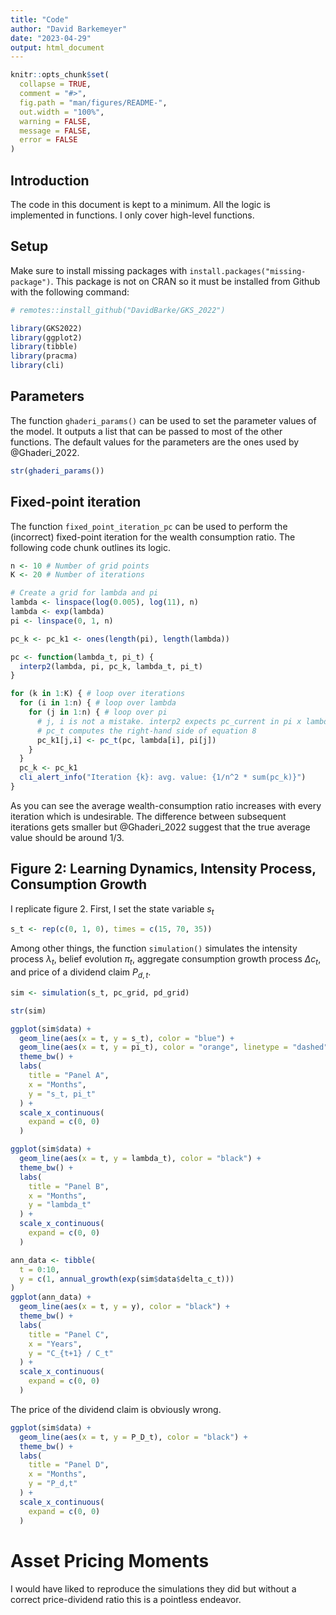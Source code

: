 ```yaml
---
title: "Code"
author: "David Barkemeyer"
date: "2023-04-29"
output: html_document
---
```


```r
knitr::opts_chunk$set(
  collapse = TRUE,
  comment = "#>",
  fig.path = "man/figures/README-",
  out.width = "100%",
  warning = FALSE,
  message = FALSE,
  error = FALSE
)
```

## Introduction

The code in this document is kept to a minimum. All the logic is implemented in functions. I only cover high-level functions.

## Setup

Make sure to install missing packages with `install.packages("missing-package")`. This package is not on CRAN so it must be installed from Github with the following command:

```r
# remotes::install_github("DavidBarke/GKS_2022")
```

```r
library(GKS2022)
library(ggplot2)
library(tibble)
library(pracma)
library(cli)
```

## Parameters

The function `ghaderi_params()` can be used to set the parameter values of the model. It outputs a list that can be passed to most of the other functions. The default values for the parameters are the ones used by @Ghaderi_2022.

```r
str(ghaderi_params())
```

## Fixed-point iteration

The function `fixed_point_iteration_pc` can be used to perform the (incorrect) fixed-point iteration for the wealth consumption ratio. The following code chunk outlines its logic.

```r
n <- 10 # Number of grid points
K <- 20 # Number of iterations

# Create a grid for lambda and pi
lambda <- linspace(log(0.005), log(11), n)
lambda <- exp(lambda)
pi <- linspace(0, 1, n)

pc_k <- pc_k1 <- ones(length(pi), length(lambda))

pc <- function(lambda_t, pi_t) {
  interp2(lambda, pi, pc_k, lambda_t, pi_t)
}

for (k in 1:K) { # loop over iterations
  for (i in 1:n) { # loop over lambda
    for (j in 1:n) { # loop over pi
      # j, i is not a mistake. interp2 expects pc_current in pi x lambda format
      # pc_t computes the right-hand side of equation 8
      pc_k1[j,i] <- pc_t(pc, lambda[i], pi[j])
    }
  }
  pc_k <- pc_k1
  cli_alert_info("Iteration {k}: avg. value: {1/n^2 * sum(pc_k)}")
}
```

As you can see the average wealth-consumption ratio increases with every iteration which is undesirable. The difference between subsequent iterations gets smaller but @Ghaderi_2022 suggest that the true average value should be around $1/3$.

## Figure 2: Learning Dynamics, Intensity Process, Consumption Growth

I replicate figure 2. First, I set the state variable $s_{t}$

```r
s_t <- rep(c(0, 1, 0), times = c(15, 70, 35))
```

Among other things, the function `simulation()` simulates the intensity process $\lambda_t$, belief evolution $\pi_t$, aggregate consumption growth process $\Delta c_t$, and price of a dividend claim $P_{d,t}$.

```r
sim <- simulation(s_t, pc_grid, pd_grid)

str(sim)
```

```r
ggplot(sim$data) + 
  geom_line(aes(x = t, y = s_t), color = "blue") +
  geom_line(aes(x = t, y = pi_t), color = "orange", linetype = "dashed") +
  theme_bw() +
  labs(
    title = "Panel A",
    x = "Months",
    y = "s_t, pi_t"
  ) +
  scale_x_continuous(
    expand = c(0, 0)
  )

ggplot(sim$data) +
  geom_line(aes(x = t, y = lambda_t), color = "black") +
  theme_bw() +
  labs(
    title = "Panel B",
    x = "Months",
    y = "lambda_t"
  ) +
  scale_x_continuous(
    expand = c(0, 0)
  )

ann_data <- tibble(
  t = 0:10,
  y = c(1, annual_growth(exp(sim$data$delta_c_t)))
)
ggplot(ann_data) +
  geom_line(aes(x = t, y = y), color = "black") +
  theme_bw() +
  labs(
    title = "Panel C",
    x = "Years",
    y = "C_{t+1} / C_t"
  ) +
  scale_x_continuous(
    expand = c(0, 0)
  )
```

The price of the dividend claim is obviously wrong.

```r
ggplot(sim$data) +
  geom_line(aes(x = t, y = P_D_t), color = "black") +
  theme_bw() +
  labs(
    title = "Panel D",
    x = "Months",
    y = "P_d,t"
  ) +
  scale_x_continuous(
    expand = c(0, 0)
  )
```

# Asset Pricing Moments

I would have liked to reproduce the simulations they did but without a correct price-dividend ratio this is a pointless endeavor. 
